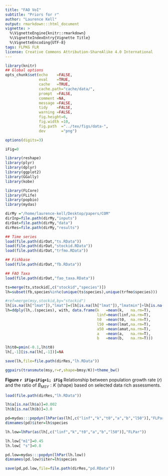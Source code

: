 ```yaml
---
title: "FAO VoI" 
subtitle: "Priors for r"
author: "Laurence Kell"
output: rmarkdown:::html_document
vignette: >
  %\VignetteEngine{knitr::rmarkdown}
  %\VignetteIndexEntry{Vignette Title}
  %\VignetteEncoding{UTF-8}
tags: FLPKG FLR
license: Creative Commons Attribution-ShareAlike 4.0 International
---
```

  
```r
library(knitr)
## Global options
opts_chunk$set(echo    =FALSE,
               eval    =TRUE,
               cache   =TRUE,
               cache.path="cache/data/",
               prompt  =FALSE,
               comment =NA,
               message =FALSE,
               tidy    =FALSE,
               warning =FALSE,
               fig.height=6,
               fig.width =10,
               fig.path  ="../tex/figs/data-",
               dev       ="png")

options(digits=3)

iFig=0
```

```r
library(reshape)
library(plyr)
library(dplyr)
library(ggplot2)
library(GGally)
library(kobe)

library(FLCore)
library(FLife)
library(popbio)
library(mydas)
```

```r
dirMy ="/home/laurence-kell/Desktop/papers/COM"
dirInp=file.path(dirMy,"inputs") 
dirDat=file.path(dirMy,"data")
dirRes=file.path(dirMy,"results")
```


```r
## Time series
load(file.path(dirDat,"ts.RData"))
load(file.path(dirDat,"stockid.RData"))
load(file.path(dirDat,"trfmo.RData"))

## Fishbase
load(file.path(dirDat,"fb.RData"))

## FAO Taxa
load(file.path(dirDat,"fao_taxa.RData"))
```

```r
ts=merge(ts,stockid[,c("stockid","species")])
lh=subset(fb,species%in%c(unique(ts$species),unique(trfmo$species)))

#ref=merge(msy,stockid,by="stockid")
lh[is.na(lh["lmat"]),"lmat"]=(lh[is.na(lh["lmat"]),"lmatmin"]+lh[is.na(lh["lmat"]),"lmatmax"])/2
lh=ddply(lh,.(species), with, data.frame(k   =mean(k,   na.rm=T),
                                         linf=mean(linf,na.rm=T),
                                         t0  =mean(t0,  na.rm=T),
                                         l50 =mean(lmat,na.rm=T),
                                         a50 =mean(amat,na.rm=T),
                                         a   =mean(a,   na.rm=T),
                                         b   =mean(b,   na.rm=T)))

lh$t0=pmin(-0.1,lh$t0)
lh[,-1][is.na(lh[,-1])]=NA

save(lh,file=file.path(dirRes,"lh.RData"))
```

```r
ggpairs(transmute(msy,r=r,shape=bmsy/K))+theme_bw() 
```

**Figure `r iFig=iFig+1; iFig`** Relationship between population growth rate ($r$) and the ratio of $B_{MSY}:K$ (shape) based on selected data rich assessments.

```r
load(file.path(dirRes,"lh.RData"))

lh$a[is.na(lh$a)]=0.002
lh$b[is.na(lh$b)]=3.0

pd=mydas:::popdyn(lhPar(as(lh[,c("linf","k","t0","a","b","l50")],"FLPar")))
dimnames(pd)$iter=lh$species

lh.low=lhPar(as(lh[,c("linf","k","t0","a","b","l50")],"FLPar"))

lh.low["m1"]=0.45
lh.low[ "s"]=0.8

pd.low=mydas:::popdyn(lhPar(lh.low))
dimnames(pd.low)$iter=lh$species

save(pd,pd.low,file=file.path(dirRes,"pd.RData"))  
```

